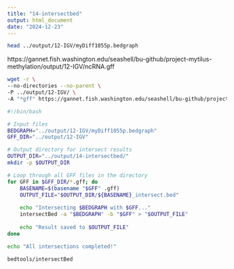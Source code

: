 ```yaml
---
title: "14-intersectbed"
output: html_document
date: "2024-12-23"
---
```



```bash
head ../output/12-IGV/myDiff1055p.bedgraph
```



https://gannet.fish.washington.edu/seashell/bu-github/project-mytilus-methylation/output/12-IGV/ncRNA.gff
```bash
wget -r \
--no-directories --no-parent \
-P ../output/12-IGV/ \
-A "*gff" https://gannet.fish.washington.edu/seashell/bu-github/project-mytilus-methylation/output/12-IGV/
```

```bash
#!/bin/bash

# Input files
BEDGRAPH="../output/12-IGV/myDiff1055p.bedgraph"
GFF_DIR="../output/12-IGV"

# Output directory for intersect results
OUTPUT_DIR="../output/14-intersectbed/"
mkdir -p $OUTPUT_DIR

# Loop through all GFF files in the directory
for GFF in $GFF_DIR/*.gff; do
    BASENAME=$(basename "$GFF" .gff)
    OUTPUT_FILE="$OUTPUT_DIR/${BASENAME}_intersect.bed"
    
    echo "Intersecting $BEDGRAPH with $GFF..."
    intersectBed -a "$BEDGRAPH" -b "$GFF" > "$OUTPUT_FILE"
    
    echo "Result saved to $OUTPUT_FILE"
done

echo "All intersections completed!"
```
```bash
bedtools/intersectBed
```

